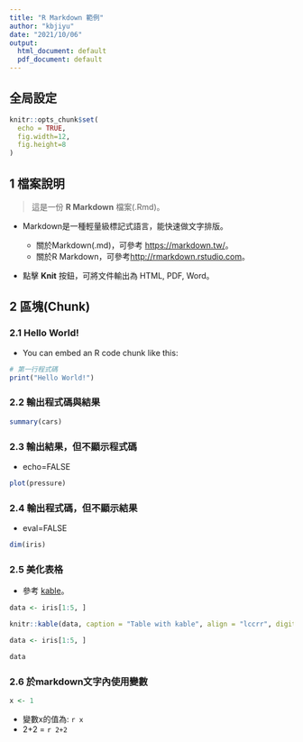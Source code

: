```yaml
---
title: "R Markdown 範例"
author: "kbjiyu"
date: "2021/10/06"
output:
  html_document: default
  pdf_document: default
---
```


## 全局設定

```r
knitr::opts_chunk$set(
  echo = TRUE,
  fig.width=12, 
  fig.height=8  
)
```

## 1 檔案說明

> 這是一份 **R Markdown** 檔案(.Rmd)。

-   Markdown是一種輕量級標記式語言，能快速做文字排版。

    -   關於Markdown(.md)，可參考 <https://markdown.tw/>。
    -   關於R Markdown，可參考<http://rmarkdown.rstudio.com>。

-   點擊 **Knit** 按鈕，可將文件輸出為 HTML, PDF, Word。

## 2 區塊(Chunk)

### 2.1 Hello World!

-   You can embed an R code chunk like this:

```r
# 第一行程式碼
print("Hello World!")

```

### 2.2 輸出程式碼與結果

```r
summary(cars)

```

### 2.3 輸出結果，但不顯示程式碼

-   echo=FALSE

```r
plot(pressure)
```

### 2.4 輸出程式碼，但不顯示結果

-   eval=FALSE

```r
dim(iris)
```

### 2.5 美化表格

-   參考 [kable](https://bookdown.org/yihui/rmarkdown-cookbook/kable.html)。

```r
data <- iris[1:5, ]

knitr::kable(data, caption = "Table with kable", align = "lccrr", digits = 2)
```

```r
data <- iris[1:5, ]

data
```

### 2.6 於markdown文字內使用變數

```r
x <- 1

```

-   變數x的值為: `r x`
-   2+2 = `r 2+2`
